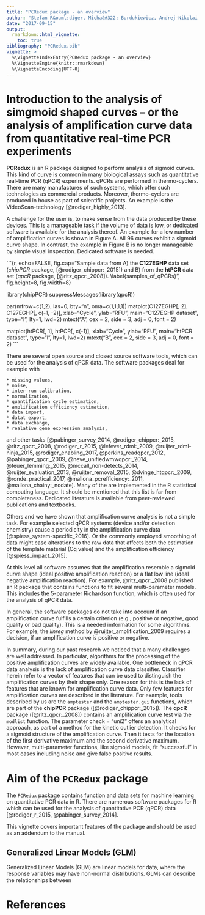 ```yaml
---
title: "PCRedux package - an overview"
author: "Stefan R&ouml;diger, Micha&#322; Burdukiewicz, Andrej-Nikolai Spiess"
date: "2017-09-15"
output: 
  rmarkdown::html_vignette:
    toc: true
bibliography: "PCRedux.bib"
vignette: >
  %\VignetteIndexEntry{PCRedux package - an overview}
  %\VignetteEngine{knitr::rmarkdown}
  %\VignetteEncoding{UTF-8}
---
```


# Introduction to the analysis of simgmoid shaped curves – or the analysis of amplification curve data from quantitative real-time PCR experiments

**PCRedux** is an R package designed to perform analysis of sigmoid curves. This 
kind of curve is common in many biological assays such as quantitative real-time 
PCR (qPCR) experiments. qPCRs are performed in thermo-cyclers. There are many 
manufactures of such systems, which offer such technologies as commercial 
products. Moreover, thermo-cyclers are produced in house as part of scientific 
projects. An example is the VideoScan-technology [@rodiger_highly_2013].

A challenge for the user is, to make sense from the data produced by these 
devices. This is a manageable task if the volume of data is low, or dedicated 
software is available for the analysis thereof. An example for a low number of 
amplification curves is shown in Figure \ref{samples_of_qPCRs}A. All 96 curves 
exhibit a sigmoid curve shape. In contrast, the example in Figure 
\ref{samples_of_qPCRs}B is no longer manageable by simple visual inspection. 
Dedicated software is needed.


```{r, echo=FALSE, fig.cap="Sample data from A) the **C127EGHP** data set (*chipPCR* package, [@rodiger_chippcr:_2015]) and B) from the **htPCR** data set (*qpcR* package, [@ritz_qpcr:_2008]). \\label{samples_of_qPCRs}", fig.height=8, fig.width=8}
    
library(chipPCR)
suppressMessages(library(qpcR))


par(mfrow=c(1,2), las=0, bty="n", oma=c(1,1,1,1))
matplot(C127EGHP[, 2], C127EGHP[, c(-1, -2)], xlab="Cycle", ylab="RFU", 
        main="C127EGHP dataset", type="l", lty=1, lwd=2)
mtext("A", cex = 2, side = 3, adj = 0, font = 2)

matplot(htPCR[, 1], htPCR[, c(-1)], xlab="Cycle", ylab="RFU", 
        main="htPCR dataset", type="l", lty=1, lwd=2)
mtext("B", cex = 2, side = 3, adj = 0, font = 2)
```

There are several open source and closed source software tools, which can be used 
for the analysis of qPCR data. The software packages deal for example with
    
    * missing values, 
    * noise,
    * inter run calibration, 
    * normalization, 
    * quantification cycle estimation, 
    * amplification efficiency estimation, 
    * data import, 
    * datat export, 
    * data exchange, 
    * realative gene expression analysis,
    
and other tasks [@pabinger_survey_2014, @rodiger_chippcr:_2015, 
@ritz_qpcr:_2008, @rodiger_r_2015, @lefever_rdml:_2009, 
@ruijter_rdml-ninja_2015, @rodiger_enabling_2017, @perkins_readqpcr_2012, 
@pabinger_qpcr:_2009, @neve_unifiedwmwqpcr:_2014, @feuer_lemming:_2015, 
@mccall_non-detects_2014, @ruijter_evaluation_2013, @ruijter_removal_2015, 
@dvinge_htqpcr:_2009, @ronde_practical_2017, @mallona_pcrefficiency:_2011, 
@mallona_chainy:_nodate]. Many of the are implemented in the R statistical 
computing language. It should be mentioned that this list is far from 
completeness. Dedicated literature is available from peer-reviewed publications 
and textbooks.

Others and we have shown that amplification curve analysis is not a simple 
task. For example selected qPCR systems (device and/or detection chemistry) 
cause a periodicity in the amplification curve data 
[@spiess_system-specific_2016]. Or the commonly employed smoothing of data might 
case alterations to the raw data that affects both the estimation of the 
template material (Cq value) and the amplification efficiency 
[@spiess_impact_2015].

At this level all software assumes that the amplification resemble a sigmoid 
curve shape (ideal positive amplification reaction) or a flat low line (ideal 
negative amplification reaction). For example, @ritz_qpcr:_2008 published an R 
package that contains functions to fit several multi-parameter models. This includes the 5-parameter Richardson function, which is often used for the analysis of qPCR data.

In general, the software packages do not take into account if an amplification 
curve fulfills a certain criterion (e.g., positive or negative, good quality or 
bad quality). This is a needed imformation for some algorithms. For example, the 
*linreg* method by @ruijter_amplification_2009 requires a decision, if an 
amplification curve is positive or negative. 

In summary, during our past research we noticed that a many challenges are well 
addressed. In particular, algorithms for the processing of the positive 
amplification curves are widely available. One bottleneck in qPCR data 
analysis is the lack of amplification curve data classifier. Classifier herein 
refer to a vector of features that can be used to distinguish the amplification 
curves by their shape only. One reason for this is the lack of features that 
are known for amplification curve data. Only few features for amplification curves 
are described in the literature. For example, tools described by us are the 
``amptester`` and the ``amptester.gui`` functions, which are part of the **chipPCR** 
package ([@rodiger_chippcr:_2015]). The **qpcR** package ([@ritz_qpcr:_2008]) 
contains an amplification curve test via the ``modlist`` function. The parameter 
check = "uni2" offers an analytical approach, as part of a method for the 
kinetic outlier detection. It checks for a sigmoid structure of the 
amplification curve. Then it tests for the location of the first derivative 
maximum and the second derivative maximum. However, multi-parameter functions, 
like sigmoid models, fit "successful" in most cases including noise and give 
false positive results. 

# Aim of the `PCRedux` package

The `PCRedux` package contains function and data sets for machine learning on 
quantitative PCR data in R. There are numerous software packages for R which can 
be used for the analysis of quantitative PCR (qPCR) data [@rodiger_r_2015, 
@pabinger_survey_2014].

This vignette covers important features of the package and should be used as an 
addendum to the manual.

\newpage


## Generalized Linear Models (GLM) 
Generalized Linear Models (GLM) are linear models for data, where the response variables may have non-normal distributions. GLMs can describe the relationships between

# References
